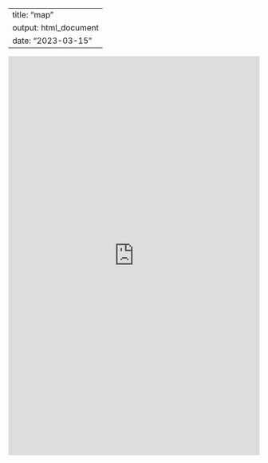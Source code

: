 ---
title: "map"
output: html_document
date: "2023-03-15"
--


<iframe height="800" width="100%" frameborder="no" src="https://maxfus.shinyapps.io/Quotes/"> </iframe>
